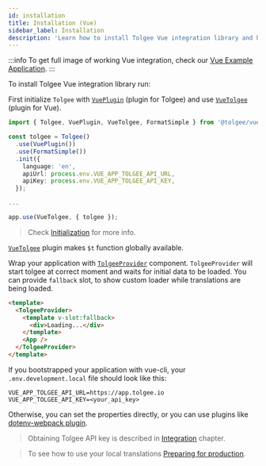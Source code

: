 ```yaml
---
id: installation
title: Installation (Vue)
sidebar_label: Installation
description: 'Learn how to install Tolgee Vue integration library and how to wrap your application with TolgeeProvider component.'
---
```


:::info
To get full image of working Vue integration, check our [Vue Example Application](https://github.com/tolgee/vue-example).
:::

To install Tolgee Vue integration library run:


<InstallationTabs lib="@tolgee/vue" />

First initialize `Tolgee` with [`VuePlugin`](./api#vueplugin) (plugin for Tolgee) and use [`VueTolgee`](./api#vuetolgee-plugin) (plugin for Vue).

```ts
import { Tolgee, VuePlugin, VueTolgee, FormatSimple } from '@tolgee/vue';

const tolgee = Tolgee()
  .use(VuePlugin())
  .use(FormatSimple())
  .init({
    language: 'en',
    apiUrl: process.env.VUE_APP_TOLGEE_API_URL,
    apiKey: process.env.VUE_APP_TOLGEE_API_KEY,
  });

...

app.use(VueTolgee, { tolgee });
```

> Check [Initialization](/initialization.mdx) for more info.

[`VueTolgee`](./api#vuetolgee-plugin) plugin makes `$t` function globally available.

Wrap your application with [`TolgeeProvider`](./api#tolgeeprovider) component. `TolgeeProvider` will start tolgee at correct moment and waits for initial data to be loaded. You can provide `fallback` slot, to show custom loader while translations are being loaded.

```html
<template>
  <TolgeeProvider>
    <template v-slot:fallback>
      <div>Loading...</div>
    </template>
    <App />
  </TolgeeProvider>
</template>
```

If you bootstrapped your application with vue-cli, your `.env.development.local` file should look like this:

```shell
VUE_APP_TOLGEE_API_URL=https://app.tolgee.io
VUE_APP_TOLGEE_API_KEY=<your_api_key>
```

Otherwise, you can set the properties directly, or you can use plugins like [dotenv-webpack plugin](https://www.npmjs.com/package/dotenv-webpack).

> Obtaining Tolgee API key is described in [Integration](/platform/integration) chapter.

> To see how to use your local translations [Preparing for production](/preparing_for_production.mdx).
